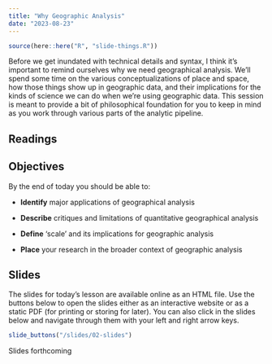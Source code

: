 ```yaml
---
title: "Why Geographic Analysis"
date: "2023-08-23"
---
```


```r
source(here::here("R", "slide-things.R"))

```

Before we get inundated with technical details and syntax, I think it's important to remind ourselves why we need geographical analysis. We'll spend some time on the various conceptualizations of place and space, how those things show up in geographic data, and their implications for the kinds of science we can do when we're using geographic data. This session is meant to provide a bit of philosophical foundation for you to keep in mind as you work through various parts of the analytic pipeline.

## Readings



## Objectives
By the end of today you should be able to:

* **Identify** major applications of geographical analysis

* **Describe** critiques and limitations of quantitative geographical analysis 

* **Define** 'scale' and its implications for geographic analysis

* **Place** your research in the broader context of geographic analysis

## Slides

The slides for today's lesson are available online as an HTML file. Use the buttons below to open the slides either as an interactive website or as a static PDF (for printing or storing for later). You can also click in the slides below and navigate through them with your left and right arrow keys.

```r
slide_buttons("/slides/02-slides")
```

Slides forthcoming